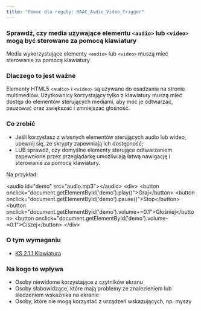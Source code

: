 ```yaml
---
title: "Pomoc dla reguły: HAAC_Audio_Video_Trigger"
---
```


<div className="toolHelp">
<Row>
<Column colLg={16} colMd={8} colSm={4} className="toolHead">

### Sprawdź, czy media używające elementu `<audio>` lub `<video>` mogą być sterowane za pomocą klawiatury


<div id="locLevel"></div>

Media wykorzystujące elementy `<audio>` lub `<video>` muszą mieć sterowanie za pomocą klawiatury

</Column>
</Row>
<Row>
<Column colLg={11} colMd={5} colSm={4} className="toolMain">

### Dlaczego to jest ważne

Elementy HTML5 `<audio>` i `<video>` są używane do osadzania na stronie multimediów. Użytkownicy korzystający tylko z klawiatury muszą mieć dostęp do elementów sterujących mediami, aby móc je odtwarzać, pauzować oraz zwiększać i zmniejszać głośność.

<div id="locSnippet"></div>

### Co zrobić

* Jeśli korzystasz z własnych elementów sterujących audio lub wideo, upewnij się, że skrypty zapewniają ich dostępność;
* LUB sprawdź, czy domyślne elementy sterujące odtwarzaniem zapewnione przez przeglądarkę umożliwiają łatwą nawigację i sterowanie za pomocą klawiatury.

Na przykład:

<CodeSnippet type="multi" light={true}>&lt;audio id="demo" src="audio.mp3"&gt;&lt;/audio&gt;
    &lt;div&gt;
        &lt;button onclick="document.getElementById('demo').play()"&gt;Graj&lt;/button&gt;
        &lt;button onclick="document.getElementById('demo').pause()"&gt;Stop&lt;/button&gt;
        &lt;button onclick="document.getElementById('demo').volume+=0.1"&gt;Głośniej&lt;/button&gt;
        &lt;button onclick="document.getElementById('demo').volume-=0.1"&gt;Ciszej&lt;/button&gt;
    &lt;/div&gt;</CodeSnippet>

</Column>
<Column colLg={5} colMd={3} colSm={4} className="toolLeft">

### O tym wymaganiu

* [KS 2.1.1 Klawiatura](https://wcag.lepszyweb.pl/#keyboard)

### Na kogo to wpływa

* Osoby niewidome korzystające z czytników ekranu
* Osoby słabowidzące, które mają problemy ze znalezieniem lub śledzeniem wskaźnika na ekranie
* Osoby, które nie mogą korzystać z urządzeń wskazujących, np. myszy

</Column>
</Row>
</div>

